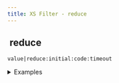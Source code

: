 ```yaml
---
title: XS Filter - reduce
---
```


## <img src="../assets/docuBadge (11).png" alt="" data-size="line"> reduce <a href="#xs-reduce" id="xs-reduce"></a>

`value|reduce:initial:code:timeout`

<details>

<summary>Examples</summary>

```javascript
[1,2,3]|reduce:0:"acc + x":10           // Returns 6 (sum of array)
["a","b"]|reduce:"":"acc + x":5         // Returns "ab" (string concatenation)
[1,2,3]|reduce:1:"acc * x":10           // Returns 6 (product of array)
```

</details>
